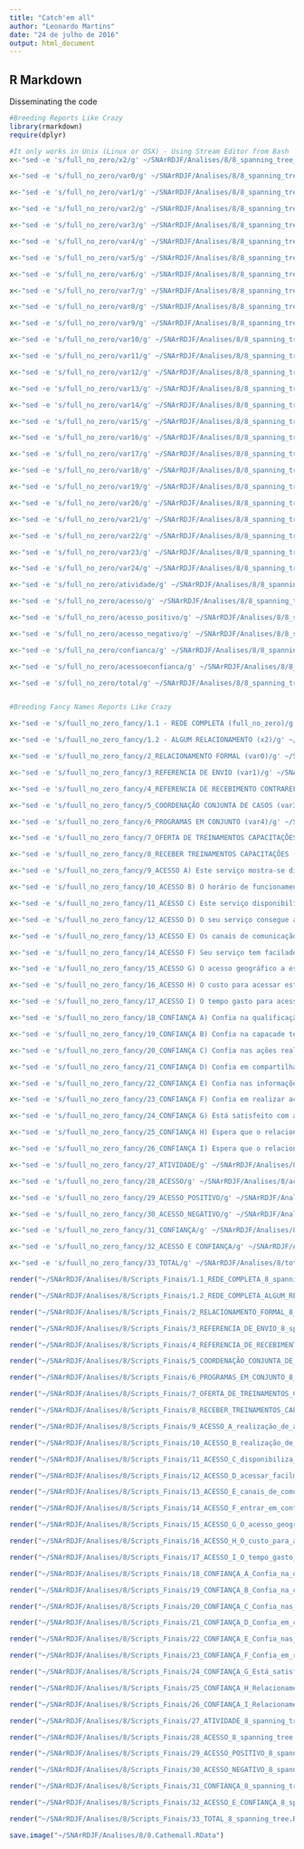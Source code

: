 ```yaml
---
title: "Catch'em all"
author: "Leonardo Martins"
date: "24 de julho de 2016"
output: html_document
---
```


## R Markdown
Disseminating the code

```r
#Breeding Reports Like Crazy
library(rmarkdown)
require(dplyr)
```

```r
#It only works in Unix (Linux or OSX) - Using Stream Editor from Bash
x<-"sed -e 's/full_no_zero/x2/g' ~/SNArRDJF/Analises/8/8_spanning_tree_8_spanning_tree.Rmd > ~/SNArRDJF/Analises/8/x2_8_spanning_tree.Rmd" %>% system()

x<-"sed -e 's/full_no_zero/var0/g' ~/SNArRDJF/Analises/8/8_spanning_tree_8_spanning_tree.Rmd > ~/SNArRDJF/Analises/8/var0_8_spanning_tree.Rmd" %>% system()

x<-"sed -e 's/full_no_zero/var1/g' ~/SNArRDJF/Analises/8/8_spanning_tree_8_spanning_tree.Rmd > ~/SNArRDJF/Analises/8/var1_8_spanning_tree.Rmd" %>% system()

x<-"sed -e 's/full_no_zero/var2/g' ~/SNArRDJF/Analises/8/8_spanning_tree_8_spanning_tree.Rmd > ~/SNArRDJF/Analises/8/var2_8_spanning_tree.Rmd" %>% system()

x<-"sed -e 's/full_no_zero/var3/g' ~/SNArRDJF/Analises/8/8_spanning_tree_8_spanning_tree.Rmd > ~/SNArRDJF/Analises/8/var3_8_spanning_tree.Rmd" %>% system()

x<-"sed -e 's/full_no_zero/var4/g' ~/SNArRDJF/Analises/8/8_spanning_tree_8_spanning_tree.Rmd > ~/SNArRDJF/Analises/8/var4_8_spanning_tree.Rmd" %>% system()

x<-"sed -e 's/full_no_zero/var5/g' ~/SNArRDJF/Analises/8/8_spanning_tree_8_spanning_tree.Rmd > ~/SNArRDJF/Analises/8/var5_8_spanning_tree.Rmd" %>% system()

x<-"sed -e 's/full_no_zero/var6/g' ~/SNArRDJF/Analises/8/8_spanning_tree_8_spanning_tree.Rmd > ~/SNArRDJF/Analises/8/var6_8_spanning_tree.Rmd" %>% system()

x<-"sed -e 's/full_no_zero/var7/g' ~/SNArRDJF/Analises/8/8_spanning_tree_8_spanning_tree.Rmd > ~/SNArRDJF/Analises/8/var7_8_spanning_tree.Rmd" %>% system()

x<-"sed -e 's/full_no_zero/var8/g' ~/SNArRDJF/Analises/8/8_spanning_tree_8_spanning_tree.Rmd > ~/SNArRDJF/Analises/8/var8_8_spanning_tree.Rmd" %>% system()

x<-"sed -e 's/full_no_zero/var9/g' ~/SNArRDJF/Analises/8/8_spanning_tree_8_spanning_tree.Rmd > ~/SNArRDJF/Analises/8/var9_8_spanning_tree.Rmd" %>% system()

x<-"sed -e 's/full_no_zero/var10/g' ~/SNArRDJF/Analises/8/8_spanning_tree_8_spanning_tree.Rmd > ~/SNArRDJF/Analises/8/var10_8_spanning_tree.Rmd" %>% system()

x<-"sed -e 's/full_no_zero/var11/g' ~/SNArRDJF/Analises/8/8_spanning_tree_8_spanning_tree.Rmd > ~/SNArRDJF/Analises/8/var11_8_spanning_tree.Rmd" %>% system()

x<-"sed -e 's/full_no_zero/var12/g' ~/SNArRDJF/Analises/8/8_spanning_tree_8_spanning_tree.Rmd > ~/SNArRDJF/Analises/8/var12_8_spanning_tree.Rmd" %>% system()

x<-"sed -e 's/full_no_zero/var13/g' ~/SNArRDJF/Analises/8/8_spanning_tree_8_spanning_tree.Rmd > ~/SNArRDJF/Analises/8/var13_8_spanning_tree.Rmd" %>% system()

x<-"sed -e 's/full_no_zero/var14/g' ~/SNArRDJF/Analises/8/8_spanning_tree_8_spanning_tree.Rmd > ~/SNArRDJF/Analises/8/var14_8_spanning_tree.Rmd" %>% system()

x<-"sed -e 's/full_no_zero/var15/g' ~/SNArRDJF/Analises/8/8_spanning_tree_8_spanning_tree.Rmd > ~/SNArRDJF/Analises/8/var15_8_spanning_tree.Rmd" %>% system()

x<-"sed -e 's/full_no_zero/var16/g' ~/SNArRDJF/Analises/8/8_spanning_tree_8_spanning_tree.Rmd > ~/SNArRDJF/Analises/8/var16_8_spanning_tree.Rmd" %>% system()

x<-"sed -e 's/full_no_zero/var17/g' ~/SNArRDJF/Analises/8/8_spanning_tree_8_spanning_tree.Rmd > ~/SNArRDJF/Analises/8/var17_8_spanning_tree.Rmd" %>% system()

x<-"sed -e 's/full_no_zero/var18/g' ~/SNArRDJF/Analises/8/8_spanning_tree_8_spanning_tree.Rmd > ~/SNArRDJF/Analises/8/var18_8_spanning_tree.Rmd" %>% system()

x<-"sed -e 's/full_no_zero/var19/g' ~/SNArRDJF/Analises/8/8_spanning_tree_8_spanning_tree.Rmd > ~/SNArRDJF/Analises/8/var19_8_spanning_tree.Rmd" %>% system()

x<-"sed -e 's/full_no_zero/var20/g' ~/SNArRDJF/Analises/8/8_spanning_tree_8_spanning_tree.Rmd > ~/SNArRDJF/Analises/8/var20_8_spanning_tree.Rmd" %>% system()

x<-"sed -e 's/full_no_zero/var21/g' ~/SNArRDJF/Analises/8/8_spanning_tree_8_spanning_tree.Rmd > ~/SNArRDJF/Analises/8/var21_8_spanning_tree.Rmd" %>% system()

x<-"sed -e 's/full_no_zero/var22/g' ~/SNArRDJF/Analises/8/8_spanning_tree_8_spanning_tree.Rmd > ~/SNArRDJF/Analises/8/var22_8_spanning_tree.Rmd" %>% system()

x<-"sed -e 's/full_no_zero/var23/g' ~/SNArRDJF/Analises/8/8_spanning_tree_8_spanning_tree.Rmd > ~/SNArRDJF/Analises/8/var23_8_spanning_tree.Rmd" %>% system()

x<-"sed -e 's/full_no_zero/var24/g' ~/SNArRDJF/Analises/8/8_spanning_tree_8_spanning_tree.Rmd > ~/SNArRDJF/Analises/8/var24_8_spanning_tree.Rmd" %>% system()

x<-"sed -e 's/full_no_zero/atividade/g' ~/SNArRDJF/Analises/8/8_spanning_tree_8_spanning_tree.Rmd > ~/SNArRDJF/Analises/8/atividade_8_spanning_tree.Rmd" %>% system()

x<-"sed -e 's/full_no_zero/acesso/g' ~/SNArRDJF/Analises/8/8_spanning_tree_8_spanning_tree.Rmd > ~/SNArRDJF/Analises/8/acesso_8_spanning_tree.Rmd" %>% system()

x<-"sed -e 's/full_no_zero/acesso_positivo/g' ~/SNArRDJF/Analises/8/8_spanning_tree_8_spanning_tree.Rmd > ~/SNArRDJF/Analises/8/acesso_positivo_8_spanning_tree.Rmd" %>% system()

x<-"sed -e 's/full_no_zero/acesso_negativo/g' ~/SNArRDJF/Analises/8/8_spanning_tree_8_spanning_tree.Rmd > ~/SNArRDJF/Analises/8/acesso_negativo_8_spanning_tree.Rmd" %>% system()

x<-"sed -e 's/full_no_zero/confianca/g' ~/SNArRDJF/Analises/8/8_spanning_tree_8_spanning_tree.Rmd > ~/SNArRDJF/Analises/8/confianca_8_spanning_tree.Rmd" %>% system()

x<-"sed -e 's/full_no_zero/acessoeconfianca/g' ~/SNArRDJF/Analises/8/8_spanning_tree_8_spanning_tree.Rmd > ~/SNArRDJF/Analises/8/acessoeconfianca_8_spanning_tree.Rmd" %>% system()

x<-"sed -e 's/full_no_zero/total/g' ~/SNArRDJF/Analises/8/8_spanning_tree_8_spanning_tree.Rmd > ~/SNArRDJF/Analises/8/total_8_spanning_tree.Rmd" %>% system()


#Breeding Fancy Names Reports Like Crazy

x<-"sed -e 's/fuull_no_zero_fancy/1.1 - REDE COMPLETA (full_no_zero)/g' ~/SNArRDJF/Analises/8/8_spanning_tree_8_spanning_tree.Rmd >  ~/SNArRDJF/Analises/8/Scripts_Finais/1.1_REDE_COMPLETA_8_spanning_tree.Rmd" %>% system()

x<-"sed -e 's/fuull_no_zero_fancy/1.2 - ALGUM RELACIONAMENTO (x2)/g' ~/SNArRDJF/Analises/8/x2_8_spanning_tree.Rmd >  ~/SNArRDJF/Analises/8/Scripts_Finais/1.2_REDE_COMPLETA_ALGUM_RELACIONAMENTO_8_spanning_tree.Rmd" %>% system()

x<-"sed -e 's/fuull_no_zero_fancy/2_RELACIONAMENTO FORMAL (var0)/g' ~/SNArRDJF/Analises/8/var0_8_spanning_tree.Rmd >  ~/SNArRDJF/Analises/8/Scripts_Finais/2_RELACIONAMENTO_FORMAL_8_spanning_tree.Rmd" %>% system()

x<-"sed -e 's/fuull_no_zero_fancy/3_REFERENCIA DE ENVIO (var1)/g' ~/SNArRDJF/Analises/8/var1_8_spanning_tree.Rmd >  ~/SNArRDJF/Analises/8/Scripts_Finais/3_REFERENCIA_DE_ENVIO_8_spanning_tree.Rmd" %>% system()

x<-"sed -e 's/fuull_no_zero_fancy/4_REFERENCIA DE RECEBIMENTO CONTRAREFERENCIA (var2)/g' ~/SNArRDJF/Analises/8/var2_8_spanning_tree.Rmd >  ~/SNArRDJF/Analises/8/Scripts_Finais/4_REFERENCIA_DE_RECEBIMENTO_CONTRAREFERENCIA_8_spanning_tree.Rmd" %>% system()

x<-"sed -e 's/fuull_no_zero_fancy/5_COORDENAÇÃO CONJUNTA DE CASOS (var3)/g' ~/SNArRDJF/Analises/8/var3_8_spanning_tree.Rmd >  ~/SNArRDJF/Analises/8/Scripts_Finais/5_COORDENAÇÃO_CONJUNTA_DE_CASOS_8_spanning_tree.Rmd" %>% system()

x<-"sed -e 's/fuull_no_zero_fancy/6_PROGRAMAS EM CONJUNTO (var4)/g' ~/SNArRDJF/Analises/8/var4_8_spanning_tree.Rmd >  ~/SNArRDJF/Analises/8/Scripts_Finais/6_PROGRAMAS_EM_CONJUNTO_8_spanning_tree.Rmd" %>% system()

x<-"sed -e 's/fuull_no_zero_fancy/7_OFERTA DE TREINAMENTOS CAPACITAÇÕES (var5)/g' ~/SNArRDJF/Analises/8/var5_8_spanning_tree.Rmd >  ~/SNArRDJF/Analises/8/Scripts_Finais/7_OFERTA_DE_TREINAMENTOS_CAPACITAÇÕES_8_spanning_tree.Rmd" %>% system()

x<-"sed -e 's/fuull_no_zero_fancy/8_RECEBER TREINAMENTOS CAPACITAÇÕES (var6)/g' ~/SNArRDJF/Analises/8/var6_8_spanning_tree.Rmd >  ~/SNArRDJF/Analises/8/Scripts_Finais/8_RECEBER_TREINAMENTOS_CAPACITAÇÕES_8_spanning_tree.Rmd" %>% system()

x<-"sed -e 's/fuull_no_zero_fancy/9_ACESSO A) Este serviço mostra-se disponível para realização de ativades em conjunto. (var7)/g' ~/SNArRDJF/Analises/8/var7_8_spanning_tree.Rmd >  ~/SNArRDJF/Analises/8/Scripts_Finais/9_ACESSO_A_realização_de_ativades_em_conjunto_8_spanning_tree.Rmd" %>% system()

x<-"sed -e 's/fuull_no_zero_fancy/10_ACESSO B) O horário de funcionamento deste serviço possibilita a realização de ações em conjunto. (var8)/g' ~/SNArRDJF/Analises/8/var8_8_spanning_tree.Rmd >  ~/SNArRDJF/Analises/8/Scripts_Finais/10_ACESSO_B_realização_de_ações_em_conjunto_8_spanning_tree.Rmd" %>% system()

x<-"sed -e 's/fuull_no_zero_fancy/11_ACESSO C) Este serviço disponibiliza informações sobre suas ativades para o seu serviço. (var9)/g' ~/SNArRDJF/Analises/8/var9_8_spanning_tree.Rmd >  ~/SNArRDJF/Analises/8/Scripts_Finais/11_ACESSO_C_disponibiliza_informações_8_spanning_tree.Rmd" %>% system()

x<-"sed -e 's/fuull_no_zero_fancy/12_ACESSO D) O seu serviço consegue acessar facilmente informações deste serviço. (var10)/g' ~/SNArRDJF/Analises/8/var10_8_spanning_tree.Rmd >  ~/SNArRDJF/Analises/8/Scripts_Finais/12_ACESSO_D_acessar_facilmente_informações_8_spanning_tree.Rmd" %>% system()

x<-"sed -e 's/fuull_no_zero_fancy/13_ACESSO E) Os canais de comunicação com este serviço são suficientes para realização de ações em conjunto. (var11)/g' ~/SNArRDJF/Analises/8/var11_8_spanning_tree.Rmd >  ~/SNArRDJF/Analises/8/Scripts_Finais/13_ACESSO_E_canais_de_comunicação_suficientes_8_spanning_tree.Rmd" %>% system()

x<-"sed -e 's/fuull_no_zero_fancy/14_ACESSO F) Seu serviço tem facilade de entrar em contato com este serviço para realizar ativades em conjunto (var12)./g' ~/SNArRDJF/Analises/8/var12_8_spanning_tree.Rmd >  ~/SNArRDJF/Analises/8/Scripts_Finais/14_ACESSO_F_entrar_em_contato_ara_realizar_ativades_8_spanning_tree.Rmd" %>% system()

x<-"sed -e 's/fuull_no_zero_fancy/15_ACESSO G) O acesso geográfico a este serviço impede a realização de ativades em conjunto. (var13) /g' ~/SNArRDJF/Analises/8/var13_8_spanning_tree.Rmd >  ~/SNArRDJF/Analises/8/Scripts_Finais/15_ACESSO_G_O_acesso_geográfico_impede_8_spanning_tree.Rmd" %>% system()

x<-"sed -e 's/fuull_no_zero_fancy/16_ACESSO H) O custo para acessar este serviço impede a realização de ativades em conjunto. (var14)/g' ~/SNArRDJF/Analises/8/var14_8_spanning_tree.Rmd >  ~/SNArRDJF/Analises/8/Scripts_Finais/16_ACESSO_H_O_custo_para_acessar_8_spanning_tree.Rmd" %>% system()

x<-"sed -e 's/fuull_no_zero_fancy/17_ACESSO I) O tempo gasto para acessar este serviço impede a realização ativades em conjunto. (var15)/g' ~/SNArRDJF/Analises/8/var15_8_spanning_tree.Rmd >  ~/SNArRDJF/Analises/8/Scripts_Finais/17_ACESSO_I_O_tempo_gasto_para_acessar_este_serviço_8_spanning_tree.Rmd" %>% system()

x<-"sed -e 's/fuull_no_zero_fancy/18_CONFIANÇA A) Confia na qualificação profissional da equipe deste serviço.(var16)/g' ~/SNArRDJF/Analises/8/var16_8_spanning_tree.Rmd >  ~/SNArRDJF/Analises/8/Scripts_Finais/18_CONFIANÇA_A_Confia_na_qualificação_profissional_8_spanning_tree.Rmd" %>% system()

x<-"sed -e 's/fuull_no_zero_fancy/19_CONFIANÇA B) Confia na capacade técnica da equipe deste serviço. (var17)/g' ~/SNArRDJF/Analises/8/var17_8_spanning_tree.Rmd >  ~/SNArRDJF/Analises/8/Scripts_Finais/19_CONFIANÇA_B_Confia_na_capacade_técnica_8_spanning_tree.Rmd" %>% system()

x<-"sed -e 's/fuull_no_zero_fancy/20_CONFIANÇA C) Confia nas ações realizadas por este serviço. (var18)/g' ~/SNArRDJF/Analises/8/var18_8_spanning_tree.Rmd >  ~/SNArRDJF/Analises/8/Scripts_Finais/20_CONFIANÇA_C_Confia_nas_ações_realizadas_8_spanning_tree.Rmd" %>% system()

x<-"sed -e 's/fuull_no_zero_fancy/21_CONFIANÇA D) Confia em compartilhar informações internas com este serviço. (var19) /g' ~/SNArRDJF/Analises/8/var19_8_spanning_tree.Rmd >  ~/SNArRDJF/Analises/8/Scripts_Finais/21_CONFIANÇA_D_Confia_em_compartilhar_informações_8_spanning_tree.Rmd" %>% system()

x<-"sed -e 's/fuull_no_zero_fancy/22_CONFIANÇA E) Confia nas informações recebas deste serviço (var20)./g' ~/SNArRDJF/Analises/8/var20_8_spanning_tree.Rmd >  ~/SNArRDJF/Analises/8/Scripts_Finais/22_CONFIANÇA_E_Confia_nas_informações_recebidas_8_spanning_tree.Rmd" %>% system()

x<-"sed -e 's/fuull_no_zero_fancy/23_CONFIANÇA F) Confia em realizar ações conjuntas com este serviço (var21)./g' ~/SNArRDJF/Analises/8/var21_8_spanning_tree.Rmd >  ~/SNArRDJF/Analises/8/Scripts_Finais/23_CONFIANÇA_F_Confia_em_realizar_ações_conjuntas_8_spanning_tree.Rmd" %>% system()

x<-"sed -e 's/fuull_no_zero_fancy/24_CONFIANÇA G) Está satisfeito com as ações desempenhadas por este serviço (var22)./g' ~/SNArRDJF/Analises/8/var22_8_spanning_tree.Rmd >  ~/SNArRDJF/Analises/8/Scripts_Finais/24_CONFIANÇA_G_Está_satisfeito_com_as_ações_desempenhadas_8_spanning_tree.Rmd" %>% system()

x<-"sed -e 's/fuull_no_zero_fancy/25_CONFIANÇA H) Espera que o relacionamento com este serviço continue nos próximos anos (var23)./g' ~/SNArRDJF/Analises/8/var23_8_spanning_tree.Rmd >  ~/SNArRDJF/Analises/8/Scripts_Finais/25_CONFIANÇA_H_Relacionamento_continue_nos_próximos_anos_8_spanning_tree.Rmd" %>% system()

x<-"sed -e 's/fuull_no_zero_fancy/26_CONFIANÇA I) Espera que o relacionamento com este serviço se fortaleça nos próximos anos. (var24)/g' ~/SNArRDJF/Analises/8/var24_8_spanning_tree.Rmd >  ~/SNArRDJF/Analises/8/Scripts_Finais/26_CONFIANÇA_I_Relacionamento_se_fortaleça_nos_próximos_anos_8_spanning_tree.Rmd" %>% system()

x<-"sed -e 's/fuull_no_zero_fancy/27_ATIVIDADE/g' ~/SNArRDJF/Analises/8/atividade_8_spanning_tree.Rmd >  ~/SNArRDJF/Analises/8/Scripts_Finais/27_ATIVIDADE_8_spanning_tree.Rmd" %>% system()

x<-"sed -e 's/fuull_no_zero_fancy/28_ACESSO/g' ~/SNArRDJF/Analises/8/acesso_8_spanning_tree.Rmd >  ~/SNArRDJF/Analises/8/Scripts_Finais/28_ACESSO_8_spanning_tree.Rmd" %>% system()

x<-"sed -e 's/fuull_no_zero_fancy/29_ACESSO_POSITIVO/g' ~/SNArRDJF/Analises/8/acesso_positivo_8_spanning_tree.Rmd >  ~/SNArRDJF/Analises/8/Scripts_Finais/29_ACESSO_POSITIVO_8_spanning_tree.Rmd" %>% system()

x<-"sed -e 's/fuull_no_zero_fancy/30_ACESSO_NEGATIVO/g' ~/SNArRDJF/Analises/8/acesso_negativo_8_spanning_tree.Rmd >  ~/SNArRDJF/Analises/8/Scripts_Finais/30_ACESSO_NEGATIVO_8_spanning_tree.Rmd" %>% system()

x<-"sed -e 's/fuull_no_zero_fancy/31_CONFIANÇA/g' ~/SNArRDJF/Analises/8/confianca_8_spanning_tree.Rmd >  ~/SNArRDJF/Analises/8/Scripts_Finais/31_CONFIANÇA_8_spanning_tree.Rmd" %>% system()

x<-"sed -e 's/fuull_no_zero_fancy/32_ACESSO E CONFIANÇA/g' ~/SNArRDJF/Analises/8/acessoeconfianca_8_spanning_tree.Rmd >  ~/SNArRDJF/Analises/8/Scripts_Finais/32_ACESSO_E_CONFIANÇA_8_spanning_tree.Rmd" %>% system()

x<-"sed -e 's/fuull_no_zero_fancy/33_TOTAL/g' ~/SNArRDJF/Analises/8/total_8_spanning_tree.Rmd >  ~/SNArRDJF/Analises/8/Scripts_Finais/33_TOTAL_8_spanning_tree.Rmd" %>% system()
```

```r
render("~/SNArRDJF/Analises/8/Scripts_Finais/1.1_REDE_COMPLETA_8_spanning_tree.Rmd","all")

render("~/SNArRDJF/Analises/8/Scripts_Finais/1.2_REDE_COMPLETA_ALGUM_RELACIONAMENTO_8_spanning_tree.Rmd","all")

render("~/SNArRDJF/Analises/8/Scripts_Finais/2_RELACIONAMENTO_FORMAL_8_spanning_tree.Rmd" ,"all")

render("~/SNArRDJF/Analises/8/Scripts_Finais/3_REFERENCIA_DE_ENVIO_8_spanning_tree.Rmd" ,"all")

render("~/SNArRDJF/Analises/8/Scripts_Finais/4_REFERENCIA_DE_RECEBIMENTO_CONTRAREFERENCIA_8_spanning_tree.Rmd" ,"all")

render("~/SNArRDJF/Analises/8/Scripts_Finais/5_COORDENAÇÃO_CONJUNTA_DE_CASOS_8_spanning_tree.Rmd" ,"all")

render("~/SNArRDJF/Analises/8/Scripts_Finais/6_PROGRAMAS_EM_CONJUNTO_8_spanning_tree.Rmd" ,"all")

render("~/SNArRDJF/Analises/8/Scripts_Finais/7_OFERTA_DE_TREINAMENTOS_CAPACITAÇÕES_8_spanning_tree.Rmd" ,"all")

render("~/SNArRDJF/Analises/8/Scripts_Finais/8_RECEBER_TREINAMENTOS_CAPACITAÇÕES_8_spanning_tree.Rmd" ,"all")

render("~/SNArRDJF/Analises/8/Scripts_Finais/9_ACESSO_A_realização_de_ativades_em_conjunto_8_spanning_tree.Rmd" ,"all")

render("~/SNArRDJF/Analises/8/Scripts_Finais/10_ACESSO_B_realização_de_ações_em_conjunto_8_spanning_tree.Rmd" ,"all")

render("~/SNArRDJF/Analises/8/Scripts_Finais/11_ACESSO_C_disponibiliza_informações_8_spanning_tree.Rmd" ,"all")

render("~/SNArRDJF/Analises/8/Scripts_Finais/12_ACESSO_D_acessar_facilmente_informações_8_spanning_tree.Rmd" ,"all")

render("~/SNArRDJF/Analises/8/Scripts_Finais/13_ACESSO_E_canais_de_comunicação_suficientes_8_spanning_tree.Rmd" ,"all")

render("~/SNArRDJF/Analises/8/Scripts_Finais/14_ACESSO_F_entrar_em_contato_ara_realizar_ativades_8_spanning_tree.Rmd" ,"all")

render("~/SNArRDJF/Analises/8/Scripts_Finais/15_ACESSO_G_O_acesso_geográfico_impede_8_spanning_tree.Rmd" ,"all")

render("~/SNArRDJF/Analises/8/Scripts_Finais/16_ACESSO_H_O_custo_para_acessar_8_spanning_tree.Rmd" ,"all")

render("~/SNArRDJF/Analises/8/Scripts_Finais/17_ACESSO_I_O_tempo_gasto_para_acessar_este_serviço_8_spanning_tree.Rmd" ,"all")

render("~/SNArRDJF/Analises/8/Scripts_Finais/18_CONFIANÇA_A_Confia_na_qualificação_profissional_8_spanning_tree.Rmd" ,"all")

render("~/SNArRDJF/Analises/8/Scripts_Finais/19_CONFIANÇA_B_Confia_na_capacade_técnica_8_spanning_tree.Rmd" ,"all")

render("~/SNArRDJF/Analises/8/Scripts_Finais/20_CONFIANÇA_C_Confia_nas_ações_realizadas_8_spanning_tree.Rmd" ,"all")

render("~/SNArRDJF/Analises/8/Scripts_Finais/21_CONFIANÇA_D_Confia_em_compartilhar_informações_8_spanning_tree.Rmd" ,"all")

render("~/SNArRDJF/Analises/8/Scripts_Finais/22_CONFIANÇA_E_Confia_nas_informações_recebidas_8_spanning_tree.Rmd" ,"all")

render("~/SNArRDJF/Analises/8/Scripts_Finais/23_CONFIANÇA_F_Confia_em_realizar_ações_conjuntas_8_spanning_tree.Rmd" ,"all")

render("~/SNArRDJF/Analises/8/Scripts_Finais/24_CONFIANÇA_G_Está_satisfeito_com_as_ações_desempenhadas_8_spanning_tree.Rmd" ,"all")

render("~/SNArRDJF/Analises/8/Scripts_Finais/25_CONFIANÇA_H_Relacionamento_continue_nos_próximos_anos_8_spanning_tree.Rmd" ,"all")

render("~/SNArRDJF/Analises/8/Scripts_Finais/26_CONFIANÇA_I_Relacionamento_se_fortaleça_nos_próximos_anos_8_spanning_tree.Rmd" ,"all")

render("~/SNArRDJF/Analises/8/Scripts_Finais/27_ATIVIDADE_8_spanning_tree.Rmd" ,"all")

render("~/SNArRDJF/Analises/8/Scripts_Finais/28_ACESSO_8_spanning_tree.Rmd" ,"all")

render("~/SNArRDJF/Analises/8/Scripts_Finais/29_ACESSO_POSITIVO_8_spanning_tree.Rmd" ,"all")

render("~/SNArRDJF/Analises/8/Scripts_Finais/30_ACESSO_NEGATIVO_8_spanning_tree.Rmd" ,"all")

render("~/SNArRDJF/Analises/8/Scripts_Finais/31_CONFIANÇA_8_spanning_tree.Rmd" ,"all")

render("~/SNArRDJF/Analises/8/Scripts_Finais/32_ACESSO_E_CONFIANÇA_8_spanning_tree.Rmd" ,"all")

render("~/SNArRDJF/Analises/8/Scripts_Finais/33_TOTAL_8_spanning_tree.Rmd" ,"all")
```

```r
save.image("~/SNArRDJF/Analises/8/8.Cathemall.RData")
```


